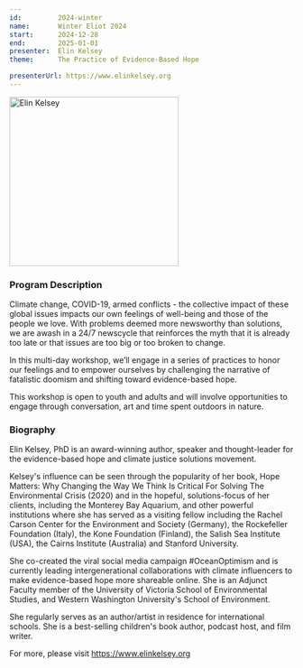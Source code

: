 ```yaml
---
id:         2024-winter
name:       Winter Eliot 2024
start:      2024-12-28
end:        2025-01-01
presenter:  Elin Kelsey
theme:      The Practice of Evidence-Based Hope

presenterUrl: https://www.elinkelsey.org
---
```


<Layout camp={frontmatter}>
<img 
    src={photo.src} 
    alt="Elin Kelsey"
    width="300" />

### Program Description

Climate change, COVID-19, armed conflicts - the collective  impact of these global issues 
impacts our own feelings of well-being and those of the people we love. With problems 
deemed more newsworthy than solutions, we are awash in a 24/7 newscycle that reinforces 
the myth that it is already too late or that issues are too big or too broken to change.  

In this multi-day workshop, we’ll engage in a series of practices to honor our feelings 
and to empower ourselves by challenging the narrative of fatalistic doomism and shifting 
toward evidence-based hope. 

This workshop is open to youth and adults and will involve opportunities to engage through 
conversation, art and time spent outdoors in nature.

### Biography

Elin Kelsey, PhD is an award-winning author, speaker and thought-leader for the 
evidence-based hope and climate justice solutions movement. 

Kelsey's influence can be seen through the popularity of her book, 
Hope Matters: Why Changing the Way We Think Is Critical For Solving 
The Environmental Crisis (2020) and in the hopeful, solutions-focus of her clients, 
including the Monterey Bay Aquarium, and other powerful institutions where she has 
served as a visiting fellow including the Rachel Carson Center for the Environment and Society (Germany), 
the Rockefeller Foundation (Italy), the Kone Foundation (Finland), 
the Salish Sea Institute (USA), the Cairns Institute (Australia) and Stanford University. 

She co-created the viral social media campaign #OceanOptimism and is currently 
leading intergenerational collaborations with climate influencers to make 
evidence-based hope more shareable online. She is an Adjunct Faculty member 
of the University of Victoria School of Environmental Studies, and Western 
Washington University's School of Environment. 

She regularly serves as an author/artist in residence for international schools. 
She is a best-selling children's book author, podcast host, and film writer.  

For more, please visit https://www.elinkelsey.org

</Layout>
